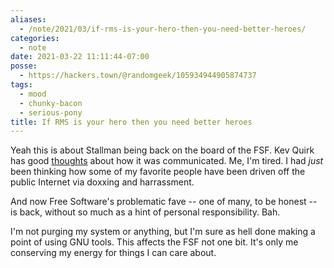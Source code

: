 ```yaml
---
aliases:
  - /note/2021/03/if-rms-is-your-hero-then-you-need-better-heroes/
categories:
  - note
date: 2021-03-22 11:11:44-07:00
posse:
  - https://hackers.town/@randomgeek/105934944905874737
tags:
  - mood
  - chunky-bacon
  - serious-pony
title: If RMS is your hero then you need better heroes
---
```


[thoughts]: https://kevq.uk/my-thoughts-on-richard-stallmans-return-to-the-fsf-board/

Yeah this is about Stallman being back on the board of the FSF. Kev Quirk has
good [thoughts] about how it was communicated. Me, I'm tired. I had *just* been
thinking how some of my favorite people have been driven off the public Internet
via doxxing and harrassment.

And now Free Software's problematic fave -- one of many, to be honest -- is
back, without so much as a hint of personal responsibility. Bah.

I'm not purging my system or anything, but I'm sure as hell done making a point
of using GNU tools. This affects the FSF not one bit. It's only me conserving my
energy for things I can care about.
